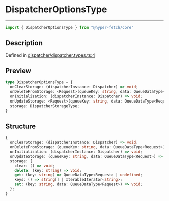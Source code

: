 

# DispatcherOptionsType

<div class="api-docs__separator" data-reactroot="">

---

</div><div class="api-docs__import" data-reactroot="">

```ts
import { DispatcherOptionsType } from "@hyper-fetch/core"
```

</div><div class="api-docs__section">

## Description

</div><div class="api-docs__description"><span class="api-docs__do-not-parse">



</span></div><p class="api-docs__definition">

Defined in [dispatcher/dispatcher.types.ts:4](https://github.com/BetterTyped/hyper-fetch/blob/c3e2c45/packages/core/src/dispatcher/dispatcher.types.ts#L4)

</p><div class="api-docs__section">

## Preview

</div><div class="api-docs__preview type">

```ts
type DispatcherOptionsType = {
  onClearStorage: (dispatcherInstance: Dispatcher) => void; 
  onDeleteFromStorage: <Request>(queueKey: string, data: QueueDataType<Request>) => void; 
  onInitialization: (dispatcherInstance: Dispatcher) => void; 
  onUpdateStorage: <Request>(queueKey: string, data: QueueDataType<Request>) => void; 
  storage: DispatcherStorageType; 
}
```

</div><div class="api-docs__section">

## Structure

</div><div class="api-docs__returns">

```ts
{
  onClearStorage: (dispatcherInstance: Dispatcher) => void;
  onDeleteFromStorage: (queueKey: string, data: QueueDataType<Request>) => void;
  onInitialization: (dispatcherInstance: Dispatcher) => void;
  onUpdateStorage: (queueKey: string, data: QueueDataType<Request>) => void;
  storage: {
    clear: () => void;
    delete: (key: string) => void;
    get: (key: string) => QueueDataType<Request> | undefined;
    keys: () => string[] | IterableIterator<string>;
    set: (key: string, data: QueueDataType<Request>) => void;
  };
}
```

</div>